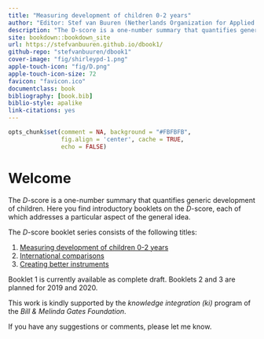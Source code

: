--- 
title: "Measuring development of children 0-2 years"
author: "Editor: Stef van Buuren (Netherlands Organization for Applied Scientific Research TNO, Leiden)"
description: "The D-score is a one-number summary that quantifies generic development of children, closely modelled after body measurements like height and weight. This booklet is an accessible introduction to the D-score. The text illustrates the main concepts with real data collected on the Dutch Development Instrument for children aged 0-2 years."
site: bookdown::bookdown_site
url: https://stefvanbuuren.github.io/dbook1/
github-repo: "stefvanbuuren/dbook1"
cover-image: "fig/shirleypd-1.png"
apple-touch-icon: "fig/D.png"
apple-touch-icon-size: 72
favicon: "favicon.ico"
documentclass: book
bibliography: [book.bib]
biblio-style: apalike
link-citations: yes
---

```{r initbook, include = FALSE}
opts_chunk$set(comment = NA, background = "#FBFBFB",
               fig.align = 'center', cache = TRUE, 
               echo = FALSE)
```

# Welcome {-}

The $D$-score is a one-number summary that quantifies generic
development of children. Here you find introductory booklets on the
$D$-score, each of which addresses a particular aspect of the general
idea.

The $D$-score booklet series consists of the following titles:

1. [Measuring development of children 0-2 years](https://stefvanbuuren.github.io/dbook1/)
2. [International comparisons](https://stefvanbuuren.github.io/dbook2/)
3. [Creating better instruments](https://stefvanbuuren.github.io/dbook3/)

Booklet 1 is currently available as complete draft. Booklets 2 and 3
are planned for 2019 and 2020.

This work is kindly supported by the *knowledge integration (ki)*
program of the *Bill & Melinda Gates Foundation*.

If you have any suggestions or comments, please let me know.
